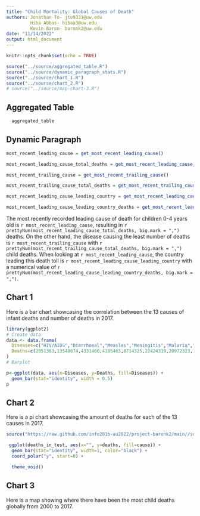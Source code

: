 ```yaml
---
title: "Child Mortality: Global Causes of Death"
authors: Jonathan To- jto9331@uw.edu
         Hiba Abbas- hibaa3@uw.edu
         Kevin Baron- baronk2@uw.edu
date: "11/14/2022"
output: html_document
---
```


```r

knitr::opts_chunk$set(echo = TRUE)
```


```r
source("../source/aggregated_table.R")
source("../source/dynamic_paragraph_stats.R")
source("../source/chart_1.R")
source("../source/chart_2.R")
# source("../source/map-chart-3.R")
```


## Aggregated Table

```r
  aggregated_table
``` 



## Dynamic Paragraph

```r

most_recent_leading_cause = get_most_recent_leading_cause()

most_recent_leading_cause_total_deaths = get_most_recent_leading_cause_total_deaths()

most_recent_trailing_cause = get_most_recent_trailing_cause()

most_recent_trailing_cause_total_deaths = get_most_recent_trailing_cause_total_deaths()

most_recent_leading_cause_leading_country = get_most_recent_leading_cause_leading_country()

most_recent_leading_cause_leading_country_deaths = get_most_recent_leading_cause_leading_country_deaths()

```

The most recently recorded leading cause of death for children 0-4 years old is 
`r most_recent_leading_cause`, resulting in `r prettyNum(most_recent_leading_cause_total_deaths, big.mark = ",")` deaths. On the other hand, the disease causing the least number of deaths is `r most_recent_trailing_cause` with `r prettyNum(most_recent_trailing_cause_total_deaths, big.mark = ",")` child deaths. When looking at `r most_recent_leading_cause`, the country leading this death toll is `r most_recent_leading_cause_leading_country` with a numerical value of `r prettyNum(most_recent_leading_cause_leading_country_deaths, big.mark = ",")`.


## Chart 1

Here is a bar chart showcasing the correlation between the 13 causes of infant deaths and number of deaths in 2017.


```r
library(ggplot2)
# Create data
data <- data.frame(
  Diseases=c("HIV/AIDS","Diarrhoeal","Measles","Meningitis","Malaria","Respiratory","Prematurity","Birth Asphyxia","Sepsis","Nutritional","Congenital","Other diseases","Injuries") ,  
  Deaths=c(2951383,13548674,4331460,4185463,8714325,22424319,20972323,15838560,7699710,11486173,9430762,5214289,6923513)
)
# Barplot

p<-ggplot(data, aes(x=Diseases, y=Deaths, fill=Diseases)) +
  geom_bar(stat="identity", width = 0.5) 
p
```


## Chart 2

Here is a pi chart showcasing the amount of deaths for each of the 13 causes in 2017.

```r
source("https://raw.github.com/info201b-au2022/project-baronk2/main//source/chart_2.R")

 ggplot(deaths_in_test, aes(x="", y=deaths, fill=cause)) +
  geom_bar(stat="identity", width=1, color="black") +
  coord_polar("y", start=0) +

  theme_void()

```


## Chart 3

Here is a map showing where there have been the most child deaths globally from
2000 to 2017.

<!-- ```{r map, echo=FALSE, message=FALSE} -->
<!-- get_deaths_map() -->
<!-- get_deaths_map_paragraph() -->
<!-- ``` -->
